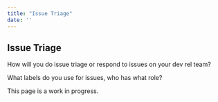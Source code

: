 ```yaml
---
title: "Issue Triage"
date: ''
---
```


## Issue Triage

How will you do issue triage or respond to issues on your dev rel team?

What labels do you use for issues, who has what role?

This page is a work in progress.
